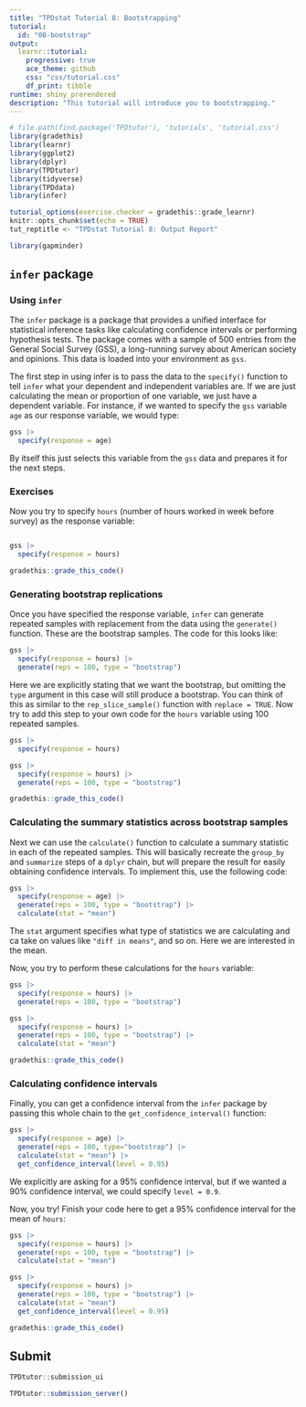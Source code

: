```yaml
---
title: "TPDstat Tutorial 8: Bootstrapping"
tutorial:
  id: "08-bootstrap"
output:
  learnr::tutorial:
    progressive: true
    ace_theme: github
    css: "css/tutorial.css"
    df_print: tibble
runtime: shiny_prerendered
description: "This tutorial will introduce you to bootstrapping."
---
```


<!-- Add JavaScript code for making the exercise code larger -->
<script language="JavaScript" src="js/exercise-font-size.js"></script>
 

```r
# file.path(find.package('TPDtutor'), 'tutorials', 'tutorial.css')
library(gradethis)
library(learnr)
library(ggplot2)
library(dplyr)
library(TPDtutor)
library(tidyverse)
library(TPDdata)
library(infer)

tutorial_options(exercise.checker = gradethis::grade_learnr)
knitr::opts_chunk$set(echo = TRUE)
tut_reptitle <- "TPDstat Tutorial 8: Output Report"

library(gapminder)
```

## `infer` package

### Using `infer`

The `infer` package is a package that provides a unified interface for statistical inference tasks like calculating confidence intervals or performing hypothesis tests. The package comes with a sample of 500 entries from the General Social Survey (GSS), a long-running survey about American society and opinions. This data is loaded into your environment as `gss`.

The first step in using infer is to pass the data to the `specify()` function to tell `infer` what your dependent and independent variables are. If we are just calculating the mean or proportion of one variable, we just have a dependent variable. For instance, if we wanted to specify the `gss` variable `age` as our response variable, we would type:

```r
gss |>
  specify(response = age)
```

By itself this just selects this variable from the `gss` data and prepares it for the next steps.

### Exercises

Now you try to specify `hours` (number of hours worked in week before survey) as the response variable:

```r

```

```r
gss |>
  specify(response = hours) 
```

```r
gradethis::grade_this_code()
```

### Generating bootstrap replications

Once you have specified the response variable, `infer` can generate repeated samples with replacement from the data using the `generate()` function. These are the bootstrap samples. The code for this looks like:

```r
gss |>
  specify(response = hours) |>
  generate(reps = 100, type = "bootstrap")
```

Here we are explicitly stating that we want the bootstrap, but omitting the `type` argument in this case will still produce a bootstrap. You can think of this as similar to the `rep_slice_sample()` function with `replace = TRUE`. Now try to add this step to your own code for the `hours` variable using 100 repeated samples.

```r
gss |>
  specify(response = hours) 
```

```r
gss |>
  specify(response = hours) |>
  generate(reps = 100, type = "bootstrap")
```

```r
gradethis::grade_this_code()
```

### Calculating the summary statistics across bootstrap samples

Next we can use the `calculate()` function to calculate a summary statistic in each of the repeated samples. This will basically recreate the `group_by` and `summarize` steps of a `dplyr` chain, but will prepare the result for easily obtaining confidence intervals. To implement this, use the following code:

```r
gss |>
  specify(response = age) |>
  generate(reps = 100, type = "bootstrap") |>
  calculate(stat = "mean")
```

The `stat` argument specifies what type of statistics we are calculating and ca take on values like `"diff in means"`, and so on. Here we are interested in the mean. 

Now, you try to perform these calculations for the `hours` variable:

```r
gss |>
  specify(response = hours) |>
  generate(reps = 100, type = "bootstrap")
```

```r
gss |>
  specify(response = hours) |>
  generate(reps = 100, type = "bootstrap") |>
  calculate(stat = "mean")
```

```r
gradethis::grade_this_code()
```

### Calculating confidence intervals

Finally, you can get a confidence interval from the `infer` package by passing this whole chain to the `get_confidence_interval()` function:

```r
gss |>
  specify(response = age) |>
  generate(reps = 100, type="bootstrap") |>
  calculate(stat = "mean") |>
  get_confidence_interval(level = 0.95)
```

We explicitly are asking for a 95% confidence interval, but if we wanted a 90% confidence interval, we could specify `level = 0.9`.

Now, you try! Finish your code here to get a 95% confidence interval for the mean of `hours`:

```r
gss |>
  specify(response = hours) |>
  generate(reps = 100, type = "bootstrap") |>
  calculate(stat = "mean")
```

```r
gss |>
  specify(response = hours) |>
  generate(reps = 100, type = "bootstrap") |>
  calculate(stat = "mean")
  get_confidence_interval(level = 0.95)
```

```r
gradethis::grade_this_code()
```

## Submit

```r
TPDtutor::submission_ui
```

```r
TPDtutor::submission_server()
```
